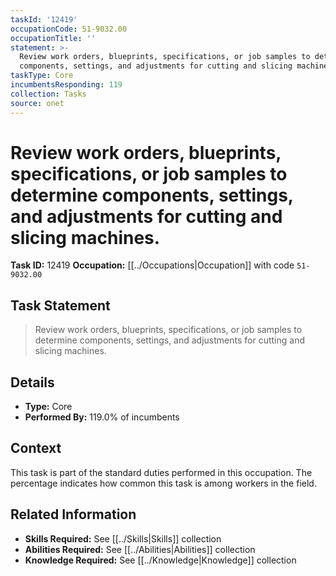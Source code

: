 ```yaml
---
taskId: '12419'
occupationCode: 51-9032.00
occupationTitle: ''
statement: >-
  Review work orders, blueprints, specifications, or job samples to determine
  components, settings, and adjustments for cutting and slicing machines.
taskType: Core
incumbentsResponding: 119
collection: Tasks
source: onet
---
```

# Review work orders, blueprints, specifications, or job samples to determine components, settings, and adjustments for cutting and slicing machines.

**Task ID:** 12419
**Occupation:** [[../Occupations|Occupation]] with code `51-9032.00`

## Task Statement

> Review work orders, blueprints, specifications, or job samples to determine components, settings, and adjustments for cutting and slicing machines.

## Details

- **Type:** Core
- **Performed By:** 119.0% of incumbents

## Context

This task is part of the standard duties performed in this occupation. The percentage indicates how common this task is among workers in the field.

## Related Information

- **Skills Required:** See [[../Skills|Skills]] collection
- **Abilities Required:** See [[../Abilities|Abilities]] collection
- **Knowledge Required:** See [[../Knowledge|Knowledge]] collection
